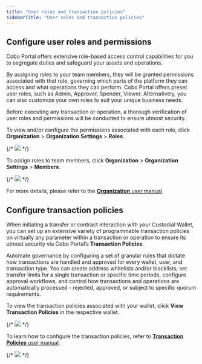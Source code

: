 ```yaml
---
title: "User roles and transaction policies"
sidebarTitle: "User roles and transaction policies"
---
```


## Configure user roles and permissions

Cobo Portal offers extensive role-based access control capabilities for you to segregate duties and safeguard your assets and operations.

By assigning roles to your team members, they will be granted permissions associated with that role, governing which parts of the platform they can access and what operations they can perform. Cobo Portal offers preset user roles, such as Admin, Approver, Spender, Viewer. Alternatively, you can also customize your own roles to suit your unique business needs.

Before executing any transaction or operation, a thorough verification of user roles and permissions will be conducted to ensure utmost security.

To view and/or configure the permissions associated with each role, click **Organization** > **Organization Settings** > **Roles**.

{/* <img src="/images/custodial-wallet/user-roles-tx-policies-1.png"/> */}

To assign roles to team members, click **Organization** > **Organization Settings** > **Members**.

{/* <img src="/images/custodial-wallet/user-roles-tx-policies-2.png"/> */}

For more details, please refer to the [**Organization** user manual](/cobo-portal/organization/introduction).


## Configure transaction policies

When initiating a transfer or contract interaction with your Custodial Wallet, you can set up an extensive variety of programmable transaction policies on virtually any parameter within a transaction or operation to ensure its utmost security via Cobo Portal’s **Transaction Policies**.

Automate governance by configuring a set of granular rules that dictate how transactions are handled and approved for every wallet, user, and transaction type. You can create address whitelists and/or blacklists, set transfer limits for a single transaction or specific time periods, configure approval workflows, and control how transactions and operations are automatically processed - rejected, approved, or subject to specific quorum requirements.

To view the transaction policies associated with your wallet, click **View Transaction Policies** in the respective wallet.

{/* <img src="/images/custodial-wallet/user-roles-tx-policies-3.png"/> */}

To learn how to configure the transaction policies, refer to [**Transaction Policies** user manual](/cobo-portal/risk-controls/transaction-policies/introduction).

{/* <img src="/images/custodial-wallet/user-roles-tx-policies-4.png"/> */}

